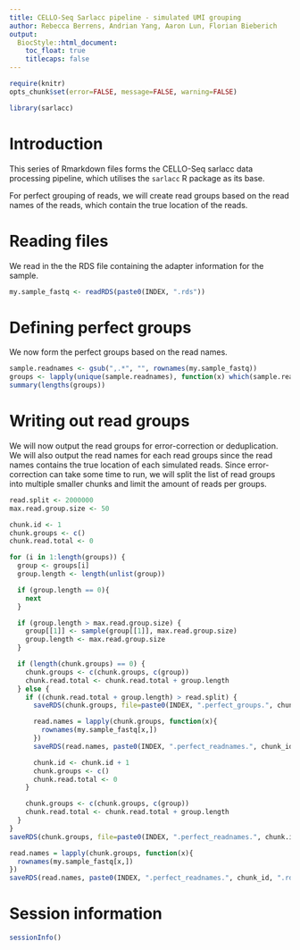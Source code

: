 ```yaml
---
title: CELLO-Seq Sarlacc pipeline - simulated UMI grouping
author: Rebecca Berrens, Andrian Yang, Aaron Lun, Florian Bieberich
output:
  BiocStyle::html_document:
    toc_float: true
    titlecaps: false
---
```


```r
require(knitr)
opts_chunk$set(error=FALSE, message=FALSE, warning=FALSE)
```

```r
library(sarlacc)
```

# Introduction

This series of Rmarkdown files forms the CELLO-Seq sarlacc data processing pipeline, which utilises the `sarlacc` R package as its base.

For perfect grouping of reads, we will create read groups based on the read names of the reads, which contain the true location of the reads.

# Reading files

We read in the the RDS file containing the adapter information for the sample.

```r
my.sample_fastq <- readRDS(paste0(INDEX, ".rds"))
```

# Defining perfect groups

We now form the perfect groups based on the read names.

```r
sample.readnames <- gsub(",.*", "", rownames(my.sample_fastq))
groups <- lapply(unique(sample.readnames), function(x) which(sample.readnames == x))
summary(lengths(groups))
```

# Writing out read groups

We will now output the read groups for error-correction or deduplication.
We will also output the read names for each read groups since the read names contains the true location of each simulated reads.
Since error-correction can take some time to run, we will split the list of read groups into multiple smaller chunks and limit the amount of reads per groups.

```r
read.split <- 2000000
max.read.group.size <- 50

chunk.id <- 1
chunk.groups <- c()
chunk.read.total <- 0

for (i in 1:length(groups)) {
  group <- groups[i]
  group.length <- length(unlist(group))

  if (group.length == 0){
    next
  }

  if (group.length > max.read.group.size) {
    group[[1]] <- sample(group[[1]], max.read.group.size)
    group.length <- max.read.group.size
  }

  if (length(chunk.groups) == 0) {
    chunk.groups <- c(chunk.groups, c(group))
    chunk.read.total <- chunk.read.total + group.length
  } else {
    if ((chunk.read.total + group.length) > read.split) {
      saveRDS(chunk.groups, file=paste0(INDEX, ".perfect_groups.", chunk.id, ".rds", sep=""))

      read.names = lapply(chunk.groups, function(x){
        rownames(my.sample_fastq[x,])
      })
      saveRDS(read.names, paste0(INDEX, ".perfect_readnames.", chunk_id, ".rds", sep=""))

      chunk.id <- chunk.id + 1
      chunk.groups <- c()
      chunk.read.total <- 0
    }

    chunk.groups <- c(chunk.groups, c(group))
    chunk.read.total <- chunk.read.total + group.length
  }
}
saveRDS(chunk.groups, file=paste0(INDEX, ".perfect_readnames.", chunk.id, ".rds", sep=""))

read.names = lapply(chunk.groups, function(x){
  rownames(my.sample_fastq[x,])
})
saveRDS(read.names, paste0(INDEX, ".perfect_readnames.", chunk_id, ".rds", sep=""))
```

# Session information

```r
sessionInfo()
```




